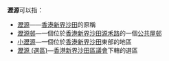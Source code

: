 '''瀝源'''可以指：
*[[瀝源|瀝源]]——[[香港|香港]][[新界|新界]][[沙田_(香港)|沙田]]的原稱
*[[瀝源邨|瀝源邨]]—一個位於[[香港|香港]][[新界|新界]][[沙田_(香港)|沙田]][[源禾路|源禾路]]的一個[[公共屋邨|公共屋邨]]
*[[小瀝源|小瀝源]]—一個位於[[香港|香港]][[新界|新界]][[沙田_(香港)|沙田]]東部的地區
*[[瀝源_(選區)|瀝源 (選區)]]—[[香港|香港]][[新界|新界]][[沙田區議會|沙田區議會]]下轄的選區

{{disambig|Cat=二字中國相關消歧義}}